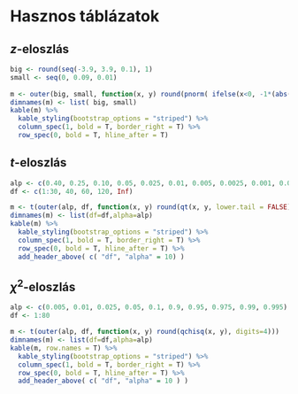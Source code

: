 
# Hasznos táblázatok

## *z*-eloszlás

```r
big <- round(seq(-3.9, 3.9, 0.1), 1)
small <- seq(0, 0.09, 0.01)
  
m <- outer(big, small, function(x, y) round(pnorm( ifelse(x<0, -1*(abs(x)+y), x+y )), digits=4))
dimnames(m) <- list( big, small)
kable(m) %>%
  kable_styling(bootstrap_options = "striped") %>%
  column_spec(1, bold = T, border_right = T) %>%
  row_spec(0, bold = T, hline_after = T) 
```

## *t*-eloszlás

```r
alp <- c(0.40, 0.25, 0.10, 0.05, 0.025, 0.01, 0.005, 0.0025, 0.001, 0.0005)
df <- c(1:30, 40, 60, 120, Inf)

m <- t(outer(alp, df, function(x, y) round(qt(x, y, lower.tail = FALSE), digits=4)))
dimnames(m) <- list(df=df,alpha=alp)
kable(m) %>%
  kable_styling(bootstrap_options = "striped") %>%
  column_spec(1, bold = T, border_right = T) %>%
  row_spec(0, bold = T, hline_after = T) %>%
  add_header_above( c( "df", "alpha" = 10) )
```

## $\chi^2$-eloszlás

```r
alp <- c(0.005, 0.01, 0.025, 0.05, 0.1, 0.9, 0.95, 0.975, 0.99, 0.995)
df <- 1:80

m <- t(outer(alp, df, function(x, y) round(qchisq(x, y), digits=4)))
dimnames(m) <- list(df=df,alpha=alp)
kable(m, row.names = T) %>%
  kable_styling(bootstrap_options = "striped") %>%
  column_spec(1, bold = T, border_right = T) %>%
  row_spec(0, bold = T, hline_after = T) %>%
  add_header_above( c( "df", "alpha" = 10 ) )
```
 
